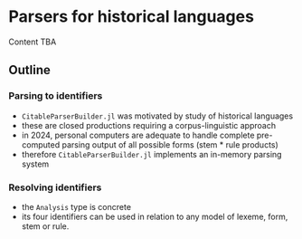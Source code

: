 # Parsers for historical languages


::: {.callout-caution}
Content TBA
:::


## Outline

### Parsing to identifiers

- `CitableParserBuilder.jl` was motivated by study of historical languages
- these are closed productions requiring a corpus-linguistic approach
- in 2024, personal computers are adequate to handle complete pre-computed parsing output of all possible forms (stem * rule products)
- therefore `CitableParserBuilder.jl` implements an in-memory parsing system


### Resolving identifiers

- the `Analysis` type is concrete
- its four identifiers can be used in relation to any model of lexeme, form, stem or rule.